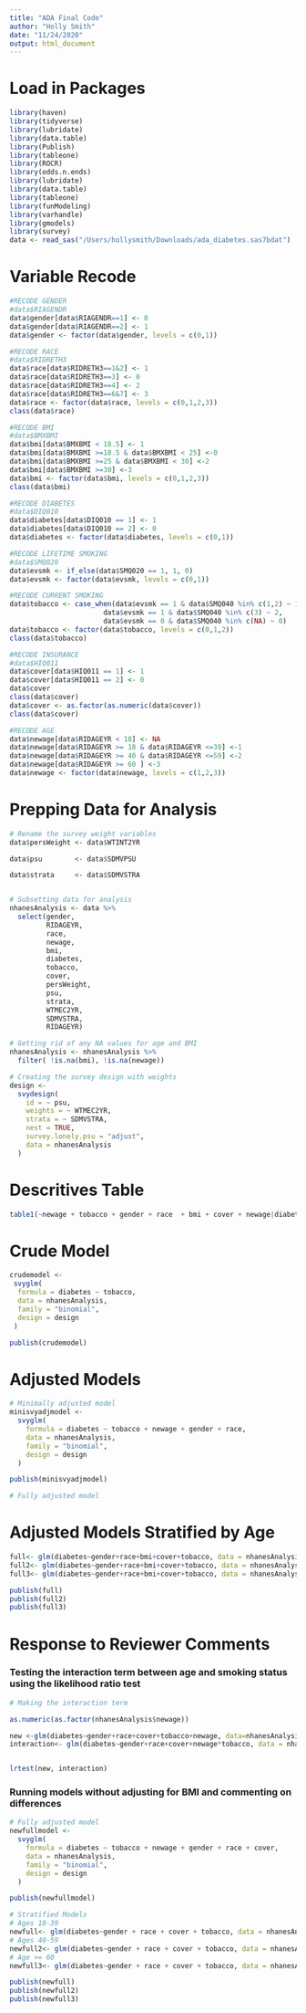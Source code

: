 ```yaml
---
title: "ADA Final Code"
author: "Holly Smith"
date: "11/24/2020"
output: html_document
---
```


# Load in Packages
```r
library(haven)
library(tidyverse)
library(lubridate)
library(data.table)
library(Publish)
library(tableone)
library(ROCR)
library(odds.n.ends)
library(lubridate)
library(data.table)
library(tableone)
library(funModeling)
library(varhandle)
library(gmodels)
library(survey)
data <- read_sas("/Users/hollysmith/Downloads/ada_diabetes.sas7bdat")
```

# Variable Recode
```r
#RECODE GENDER
#data$RIAGENDR
data$gender[data$RIAGENDR==1] <- 0
data$gender[data$RIAGENDR==2] <- 1
data$gender <- factor(data$gender, levels = c(0,1))

#RECODE RACE
#data$RIDRETH3
data$race[data$RIDRETH3==1&2] <- 1
data$race[data$RIDRETH3==3] <- 0
data$race[data$RIDRETH3==4] <- 2
data$race[data$RIDRETH3==6&7] <- 3
data$race <- factor(data$race, levels = c(0,1,2,3))
class(data$race)

#RECODE BMI
#data$BMXBMI
data$bmi[data$BMXBMI < 18.5] <- 1
data$bmi[data$BMXBMI >=18.5 & data$BMXBMI < 25] <-0
data$bmi[data$BMXBMI >=25 & data$BMXBMI < 30] <-2
data$bmi[data$BMXBMI >=30] <-3
data$bmi <- factor(data$bmi, levels = c(0,1,2,3))
class(data$bmi)

#RECODE DIABETES
#data$DIQ010
data$diabetes[data$DIQ010 == 1] <- 1
data$diabetes[data$DIQ010 == 2] <- 0
data$diabetes <- factor(data$diabetes, levels = c(0,1))

#RECODE LIFETIME SMOKING
#data$SMQ020
data$evsmk <- if_else(data$SMQ020 == 1, 1, 0)
data$evsmk <- factor(data$evsmk, levels = c(0,1))

#RECODE CURRENT SMOKING
data$tobacco <- case_when(data$evsmk == 1 & data$SMQ040 %in% c(1,2) ~ 1, 
                       data$evsmk == 1 & data$SMQ040 %in% c(3) ~ 2, 
                       data$evsmk == 0 & data$SMQ040 %in% c(NA) ~ 0)
data$tobacco <- factor(data$tobacco, levels = c(0,1,2))
class(data$tobacco)

#RECODE INSURANCE
#data$HIQ011
data$cover[data$HIQ011 == 1] <- 1
data$cover[data$HIQ011 == 2] <- 0
data$cover 
class(data$cover)
data$cover <- as.factor(as.numeric(data$cover))
class(data$cover)

#RECODE AGE
data$newage[data$RIDAGEYR < 18] <- NA
data$newage[data$RIDAGEYR >= 18 & data$RIDAGEYR <=39] <-1
data$newage[data$RIDAGEYR >= 40 & data$RIDAGEYR <=59] <-2
data$newage[data$RIDAGEYR >= 60 ] <-3
data$newage <- factor(data$newage, levels = c(1,2,3))
```

# Prepping Data for Analysis
```r
# Rename the survey weight variables
data$persWeight <- data$WTINT2YR

data$psu        <- data$SDMVPSU

data$strata     <- data$SDMVSTRA


# Subsetting data for analysis
nhanesAnalysis <- data %>%
  select(gender,
         RIDAGEYR,
         race,
         newage,
         bmi,
         diabetes,
         tobacco,
         cover,
         persWeight,
         psu,
         strata,
         WTMEC2YR,
         SDMVSTRA,
         RIDAGEYR)

# Getting rid of any NA values for age and BMI
nhanesAnalysis <- nhanesAnalysis %>%
  filter( !is.na(bmi), !is.na(newage))

# Creating the survey design with weights
design <-
  svydesign(
    id = ~ psu,
    weights = ~ WTMEC2YR,
    strata = ~ SDMVSTRA,
    nest = TRUE,
    survey.lonely.psu = "adjust",
    data = nhanesAnalysis
  )
```

# Descritives Table
```r
table1(~newage + tobacco + gender + race  + bmi + cover + newage|diabetes, overall = "total", nhanesAnalysis)
```

# Crude Model
```r
crudemodel <-
 svyglm(
  formula = diabetes ~ tobacco,
  data = nhanesAnalysis,
  family = "binomial",
  design = design
 )

publish(crudemodel)
```

# Adjusted Models
```r
# Minimally adjusted model
minisvyadjmodel <-
  svyglm(
    formula = diabetes ~ tobacco + newage + gender + race,
    data = nhanesAnalysis,
    family = "binomial",
    design = design
  )

publish(minisvyadjmodel)

# Fully adjusted model

```

# Adjusted Models Stratified by Age
```r
full<- glm(diabetes~gender+race+bmi+cover+tobacco, data = nhanesAnalysis[nhanesAnalysis$newage ==1,], family="binomial")
full2<- glm(diabetes~gender+race+bmi+cover+tobacco, data = nhanesAnalysis[nhanesAnalysis$newage ==2,], family="binomial")
full3<- glm(diabetes~gender+race+bmi+cover+tobacco, data = nhanesAnalysis[nhanesAnalysis$newage ==3,], family="binomial")

publish(full)
publish(full2)
publish(full3)
```

# Response to Reviewer Comments

### Testing the interaction term between age and smoking status using the likelihood ratio test 
```r
# Making the interaction term

as.numeric(as.factor(nhanesAnalysis$newage))

new <-glm(diabetes~gender+race+cover+tobacco+newage, data=nhanesAnalysis, family="binomial")
interaction<- glm(diabetes~gender+race+cover+newage*tobacco, data = nhanesAnalysis, family="binomial")


lrtest(new, interaction)
```


### Running models without adjusting for BMI and commenting on differences
```r
# Fully adjusted model
newfullmodel <-
  svyglm(
    formula = diabetes ~ tobacco + newage + gender + race + cover,
    data = nhanesAnalysis,
    family = "binomial",
    design = design
  )

publish(newfullmodel) 

# Stratified Models
# Ages 18-39
newfull<- glm(diabetes~gender + race + cover + tobacco, data = nhanesAnalysis[nhanesAnalysis$newage ==1,], family="binomial")
# Ages 40-59
newfull2<- glm(diabetes~gender + race + cover + tobacco, data = nhanesAnalysis[nhanesAnalysis$newage ==2,], family="binomial")
# Age >= 60
newfull3<- glm(diabetes~gender + race + cover + tobacco, data = nhanesAnalysis[nhanesAnalysis$newage ==3,], family="binomial")

publish(newfull)
publish(newfull2)
publish(newfull3)
```


